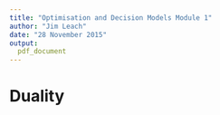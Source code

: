 ```yaml
---
title: "Optimisation and Decision Models Module 1"
author: "Jim Leach"
date: "28 November 2015"
output:
  pdf_document
---
```


# Duality